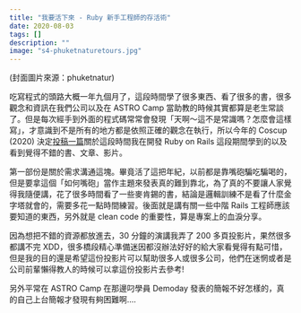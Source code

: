 ```yaml
---
title: "我要活下來 - Ruby 新手工程師的存活術"
date: 2020-08-03
tags: []
description: ""
image: "s4-phuketnaturetours.jpg"
---
```


(封面圖片來源：phuketnatur)

吃寫程式的頭路大概一年九個月了，這段時間學了很多東西、看了很多的書，很多觀念和資訊在我們公司以及在 ASTRO Camp 當助教的時候其實都算是老生常談了。但是每次經手到外面的程式碼常常會發現「天啊～這不是常識嗎？怎麼會這樣寫」，才意識到不是所有的地方都是依照正確的觀念在執行，所以今年的 Coscup (2020) 決定[投稿一篇](https://coscup.org/2020/zh-TW/agenda/QW8PXE)關於這段時間我在開發 Ruby on Rails 這段期間學到的以及看到覺得不錯的書、文章、影片。

第一部份是關於需求溝通這塊。畢竟活了這把年紀，以前都是靠嘴砲騙吃騙喝的，但是要拿這個「如何嘴砲」當作主題來發表真的難到靠北，為了真的不要讓人家覺得我隨便講，花了很多時間看了一些麥肯錫的書，結論是邏輯訓練不是看了什麼金字塔就會的，需要多花一點時間練習。後面就是講有關一些中階 Rails 工程師應該要知道的東西，另外就是 clean code 的重要性，算是專案上的血淚分享。

因為想把不錯的資源都放進去，30 分鐘的演講我弄了 200 多頁投影片，果然很多都講不完 XDD，很多橋段精心準備迷因都沒辦法好好的給大家看覺得有點可惜，但是我的目的還是希望這份投影片可以幫助很多人或很多公司，他們在迷惘或者是公司前輩懶得教人的時候可以拿這份投影片去參考!

另外平常在 ASTRO Camp 在那邊叼學員 Demoday 發表的簡報不好怎樣的，真的自己上台簡報才發現有夠困難啊....